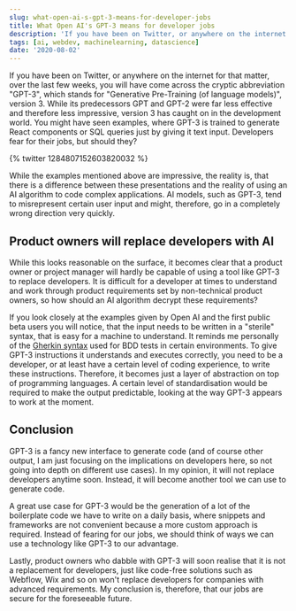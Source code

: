 ```yaml
---
slug: what-open-ai-s-gpt-3-means-for-developer-jobs
title: What Open AI's GPT-3 means for developer jobs
description: 'If you have been on Twitter, or anywhere on the internet for that matter, over the last few weeks, you will have come across the cryptic abbreviation "GPT-3", which stands for "Generative Pre-Training (of language models)", version 3.'
tags: [ai, webdev, machinelearning, datascience]
date: '2020-08-02'
---
```


If you have been on Twitter, or anywhere on the internet for that matter, over the last few weeks, you will have come across the cryptic abbreviation "GPT-3", which stands for "Generative Pre-Training (of language models)", version 3. While its predecessors GPT and GPT-2 were far less effective and therefore less impressive, version 3 has caught on in the development world. You might have seen examples, where GPT-3 is trained to generate React components or SQL queries just by giving it text input. Developers fear for their jobs, but should they?

{% twitter 1284807152603820032 %}

While the examples mentioned above are impressive, the reality is, that there is a difference between these presentations and the reality of using an AI algorithm to code complex applications. AI models, such as GPT-3, tend to misrepresent certain user input and might, therefore, go in a completely wrong direction very quickly.

## Product owners will replace developers with AI

While this looks reasonable on the surface, it becomes clear that a product owner or project manager will hardly be capable of using a tool like GPT-3 to replace developers. It is difficult for a developer at times to understand and work through product requirements set by non-technical product owners, so how should an AI algorithm decrypt these requirements?

If you look closely at the examples given by Open AI and the first public beta users you will notice, that the input needs to be written in a "sterile" syntax, that is easy for a machine to understand. It reminds me personally of the [Gherkin syntax](https://cucumber.io/docs/gherkin/reference/) used for BDD tests in certain environments. To give GPT-3 instructions it understands and executes correctly, you need to be a developer, or at least have a certain level of coding experience, to write these instructions. Therefore, it becomes just a layer of abstraction on top of programming languages. A certain level of standardisation would be required to make the output predictable, looking at the way GPT-3 appears to work at the moment.

## Conclusion

GPT-3 is a fancy new interface to generate code (and of course other output, I am just focusing on the implications on developers here, so not going into depth on different use cases). In my opinion, it will not replace developers anytime soon. Instead, it will become another tool we can use to generate code.

A great use case for GPT-3 would be the generation of a lot of the boilerplate code we have to write on a daily basis, where snippets and frameworks are not convenient because a more custom approach is required. Instead of fearing for our jobs, we should think of ways we can use a technology like GPT-3 to our advantage.

Lastly, product owners who dabble with GPT-3 will soon realise that it is not a replacement for developers, just like code-free solutions such as Webflow, Wix and so on won't replace developers for companies with advanced requirements. My conclusion is, therefore, that our jobs are secure for the foreseeable future.
